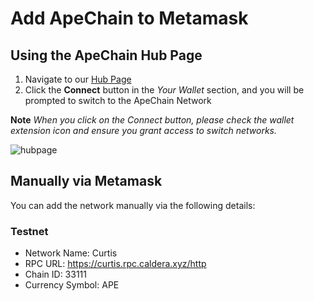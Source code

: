 # Add ApeChain to Metamask
## Using the ApeChain Hub Page
1. Navigate to our [Hub Page](https://curtis.hub.caldera.xyz/) 
2. Click the 
**Connect** button in the *Your Wallet* section, and you will be prompted to switch to the ApeChain Network

**Note** *When you click on the Connect button, please check the wallet extension icon and ensure you grant access to switch networks.*

![hubpage](../images/hub.png)


## Manually via Metamask
You can add the network manually via the following details:

### Testnet
- Network Name: Curtis
- RPC URL: https://curtis.rpc.caldera.xyz/http
- Chain ID: 33111
- Currency Symbol: APE
